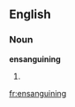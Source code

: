 ==English==

===Noun===
'''ensanguining'''

# {{present participle of|[[ensanguine]]}}

[[fr:ensanguining]]